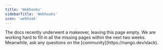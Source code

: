 ```yaml
---
title: 'Webhooks'
sidebarTitle: 'Webhooks'
icon: 'webhook'
---
```


<Info>
The docs recently underwent a makeover, leaving this page empty. We are working hard to fill in all the missing pages within the next two weeks. Meanwhile, ask any questions on the [community](https://nango.dev/slack).
</Info>